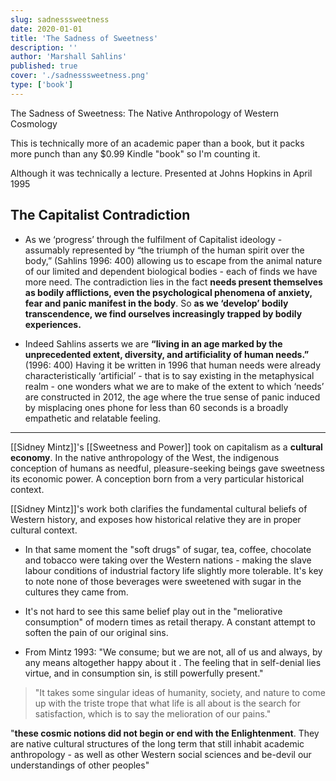 ```yaml
---
slug: sadnesssweetness
date: 2020-01-01
title: 'The Sadness of Sweetness'
description: ''
author: 'Marshall Sahlins'
published: true
cover: './sadnesssweetness.png'
type: ['book']
---
```


The Sadness of Sweetness: The Native Anthropology of Western Cosmology

This is technically more of an academic paper than a book, but it packs more punch than any $0.99 Kindle "book" so I'm counting it.

Although it was technically a lecture. Presented at Johns Hopkins in April 1995

## The Capitalist Contradiction

- As we ‘progress’ through the fulfilment of Capitalist ideology - assumably represented by “the triumph of the human spirit over the body,” (Sahlins 1996: 400) allowing us to escape from the animal nature of our limited and dependent biological bodies - each of finds we have more need. The contradiction lies in the fact **needs present themselves as bodily afflictions, even the psychological phenomena of anxiety, fear and panic manifest in the body**. So **as we ‘develop’ bodily transcendence, we find ourselves increasingly trapped by bodily experiences.**

- Indeed Sahlins asserts we are **“living in an age marked by the unprecedented extent, diversity, and artificiality of human needs.”** (1996: 400) Having it be written in 1996 that human needs were already characteristically ‘artificial’ - that is to say existing in the metaphysical realm - one wonders what we are to make of the extent to which ‘needs’ are constructed in 2012, the age where the true sense of panic induced by misplacing ones phone for less than 60 seconds is a broadly empathetic and relatable feeling.

---

[[Sidney Mintz]]'s [[Sweetness and Power]] took on capitalism as a __cultural economy__. In the native anthropology of the West, the indigenous conception of humans as needful, pleasure-seeking beings gave sweetness its economic power. A conception born from a very particular historical context. 

[[Sidney Mintz]]'s work both clarifies the fundamental cultural beliefs of Western history, and exposes how historical relative they are in proper cultural context.
    
- In that same moment the "soft drugs" of sugar, tea, coffee, chocolate and tobacco were taking over the Western nations - making the slave labour conditions of industrial factory life slightly more tolerable. It's key to note none of those beverages were sweetened with sugar in the cultures they came from.
    
- It's not hard to see this same belief play out in the "meliorative consumption" of modern times as retail therapy. A constant attempt to soften the pain of our original sins.
    
- From Mintz 1993: "We consume; but we are not, all of us and always, by any means altogether happy about it . The feeling that in self-denial lies virtue, and in consumption sin, is still powerfully present."

> "It takes some singular ideas of humanity, society, and nature to come up with the triste trope that what life is all about is the search for satisfaction, which is to say the melioration of our pains."

"**these cosmic notions did not begin or end with the Enlightenment**. They are native cultural structures of the long term that still inhabit academic anthropology - as well as other Western social sciences and be-devil our understandings of other peoples"








